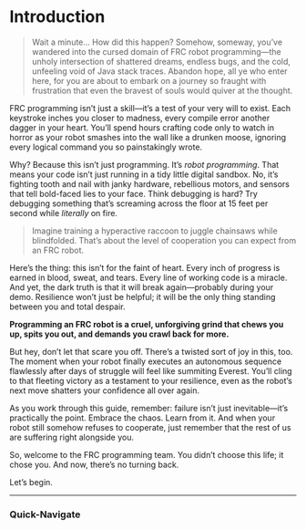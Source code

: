 
<Head>
    <title>Intro - FEDS201</title>
    <meta property="og:title" content="Intro - FEDS201" key="title" />
</Head>

# Introduction


> Wait a minute... How did this happen? Somehow, someway, you’ve wandered into the cursed domain of FRC robot programming—the unholy intersection of shattered dreams, endless bugs, and the cold, unfeeling void of Java stack traces. Abandon hope, all ye who enter here, for you are about to embark on a journey so fraught with frustration that even the bravest of souls would quiver at the thought.  

FRC programming isn’t just a skill—it’s a test of your very will to exist. Each keystroke inches you closer to madness, every compile error another dagger in your heart. You’ll spend hours crafting code only to watch in horror as your robot smashes into the wall like a drunken moose, ignoring every logical command you so painstakingly wrote.  

Why? Because this isn’t just programming. It’s *robot programming*. That means your code isn’t just running in a tidy little digital sandbox. No, it’s fighting tooth and nail with janky hardware, rebellious motors, and sensors that tell bold-faced lies to your face. Think debugging is hard? Try debugging something that’s screaming across the floor at 15 feet per second while *literally* on fire.  

> Imagine training a hyperactive raccoon to juggle chainsaws while blindfolded. That’s about the level of cooperation you can expect from an FRC robot.  

Here’s the thing: this isn’t for the faint of heart. Every inch of progress is earned in blood, sweat, and tears. Every line of working code is a miracle. And yet, the dark truth is that it will break again—probably during your demo. Resilience won’t just be helpful; it will be the only thing standing between you and total despair.  

**Programming an FRC robot is a cruel, unforgiving grind that chews you up, spits you out, and demands you crawl back for more.**  

But hey, don’t let that scare you off. There’s a twisted sort of joy in this, too. The moment when your robot finally executes an autonomous sequence flawlessly after days of struggle will feel like summiting Everest. You’ll cling to that fleeting victory as a testament to your resilience, even as the robot’s next move shatters your confidence all over again.  

As you work through this guide, remember: failure isn’t just inevitable—it’s practically the point. Embrace the chaos. Learn from it. And when your robot still somehow refuses to cooperate, just remember that the rest of us are suffering right alongside you.  

So, welcome to the FRC programming team. You didn’t choose this life; it chose you. And now, there’s no turning back.  

Let’s begin.  

---  


### Quick-Navigate

<Cards>
<Card title="Understanding Java" target="_self" href="Programming/BasicJava/javaintro"/>
<Card title="FRC Tools & Setup" target="_self" href = "Programming/Tools&Setup"/>
<Card title="Subsystem Programming" target="_self" href="Programming/Subsystems/SubsystemOverview"/>
<Card title="Autonomous Programming" target="_self" href="Programming/Autonomous/Index"/>
<Card title="Video Processing" target="_self" href="Programming/Vision"/>
</Cards>
